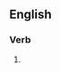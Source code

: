 ==English==

===Verb===
{{head|en|present participle}}

# {{present participle of|underexpose|lang=en|nocat=1}}